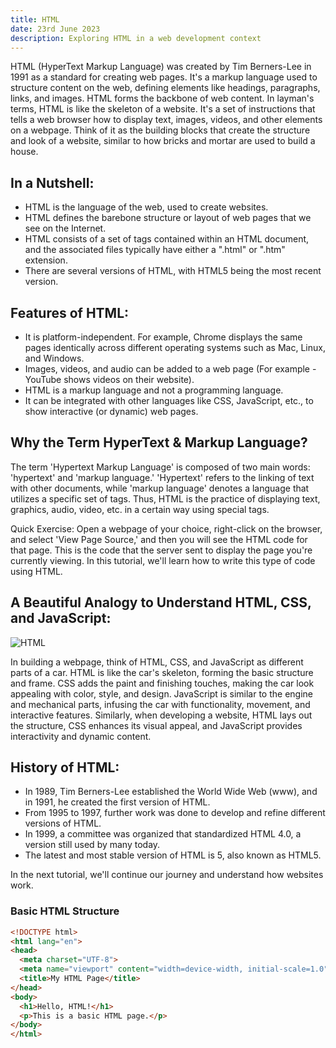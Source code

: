 ```yaml
---
title: HTML
date: 23rd June 2023
description: Exploring HTML in a web development context
---
```



HTML (HyperText Markup Language) was created by Tim Berners-Lee in 1991 as a standard for creating web pages. It's a markup language used to structure content on the web, defining elements like headings, paragraphs, links, and images. HTML forms the backbone of web content. In layman's terms, HTML is like the skeleton of a website. It's a set of instructions that tells a web browser how to display text, images, videos, and other elements on a webpage. Think of it as the building blocks that create the structure and look of a website, similar to how bricks and mortar are used to build a house.

## In a Nutshell:

- HTML is the language of the web, used to create websites.
- HTML defines the barebone structure or layout of web pages that we see on the Internet.
- HTML consists of a set of tags contained within an HTML document, and the associated files typically have either a ".html" or ".htm" extension.
- There are several versions of HTML, with HTML5 being the most recent version.

## Features of HTML:

- It is platform-independent. For example, Chrome displays the same pages identically across different operating systems such as Mac, Linux, and Windows.
- Images, videos, and audio can be added to a web page (For example - YouTube shows videos on their website).
- HTML is a markup language and not a programming language.
- It can be integrated with other languages like CSS, JavaScript, etc., to show interactive (or dynamic) web pages.

## Why the Term HyperText & Markup Language?

The term 'Hypertext Markup Language' is composed of two main words: 'hypertext' and 'markup language.' 'Hypertext' refers to the linking of text with other documents, while 'markup language' denotes a language that utilizes a specific set of tags. Thus, HTML is the practice of displaying text, graphics, audio, video, etc. in a certain way using special tags.

Quick Exercise: Open a webpage of your choice, right-click on the browser, and select 'View Page Source,' and then you will see the HTML code for that page. This is the code that the server sent to display the page you're currently viewing. In this tutorial, we'll learn how to write this type of code using HTML.

## A Beautiful Analogy to Understand HTML, CSS, and JavaScript:

![HTML](./imgfrontend/html.png)

In building a webpage, think of HTML, CSS, and JavaScript as different parts of a car. HTML is like the car's skeleton, forming the basic structure and frame. CSS adds the paint and finishing touches, making the car look appealing with color, style, and design. JavaScript is similar to the engine and mechanical parts, infusing the car with functionality, movement, and interactive features. Similarly, when developing a website, HTML lays out the structure, CSS enhances its visual appeal, and JavaScript provides interactivity and dynamic content.

## History of HTML:

- In 1989, Tim Berners-Lee established the World Wide Web (www), and in 1991, he created the first version of HTML.
- From 1995 to 1997, further work was done to develop and refine different versions of HTML.
- In 1999, a committee was organized that standardized HTML 4.0, a version still used by many today.
- The latest and most stable version of HTML is 5, also known as HTML5.


In the next tutorial, we'll continue our journey and understand how websites work.

### Basic HTML Structure

```html
<!DOCTYPE html>
<html lang="en">
<head>
  <meta charset="UTF-8">
  <meta name="viewport" content="width=device-width, initial-scale=1.0">
  <title>My HTML Page</title>
</head>
<body>
  <h1>Hello, HTML!</h1>
  <p>This is a basic HTML page.</p>
</body>
</html>
```